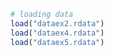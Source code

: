 ```r
# loading data
load("dataex2.rdata")
load("dataex4.rdata")
load("dataex5.rdata")
```

```r

```

